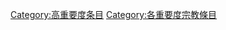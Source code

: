 {{catmore1|[[Wikipedia:宗教专题|Wikipedia:宗教专题]]}}
{{Articles by Importance|topic=宗教|project=宗教|format=TOC}}
{{emptycat}}

[[Category:高重要度条目|Category:高重要度条目]]
[[Category:各重要度宗教條目|Category:各重要度宗教條目]]